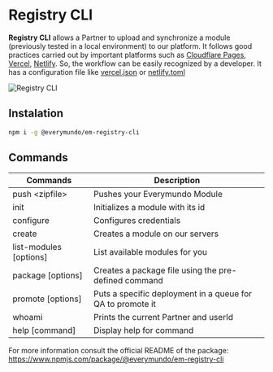 ---
---


# Registry CLI

<Cards>
  <Card
    title="Install Registry CLI"
    arrow
    href="https://www.npmjs.com/package/@everymundo/em-registry-cli"
  />
</Cards>

**Registry CLI** allows a Partner to upload and synchronize a module (previously tested in a local environment) to our platform. It follows good practices carried out by important platforms such as [Cloudflare Pages](https://pages.cloudflare.com/), [Vercel](https://vercel.com/), [Netlify](https://www.netlify.com/). So, the workflow can be easily recognized by a developer. It has a configuration file like [vercel.json](https://vercel.com/docs/concepts/projects/project-configuration) or [netlify.toml](https://docs.netlify.com/configure-builds/file-based-configuration/)

![Registry CLI](@/assets/images/learning/hero-registry-cli.png)

## Instalation

```sh
npm i -g @everymundo/em-registry-cli
```

## Commands

| Commands                    | Description                                                |
| --------------------------- | ---------------------------------------------------------- |
| push \<zipfile>             | Pushes your Everymundo Module                              |
| init                        | Initializes a module with its id                           |
| configure                   | Configures credentials                                     |
| create                      | Creates a module on our servers                            |
| list-modules [options]      | List available modules for you                             |
| package [options]           | Creates a package file using the pre-defined command       |
| promote [options]           | Puts a specific deployment in a queue for QA to promote it |
| whoami                      | Prints the current Partner and userId                      |
| help [command]              | Display help for command                                   |

For more information consult the official README of the package: https://www.npmjs.com/package/@everymundo/em-registry-cli
